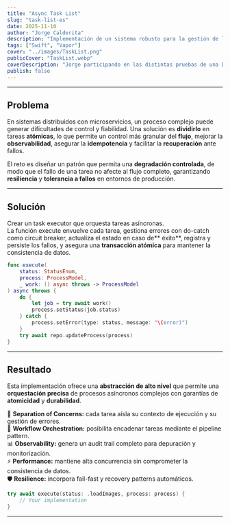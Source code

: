 ```yaml
---
title: "Async Task List"
slug: "task-list-es"
date: 2025-11-10
author: "Jorge Calderita"
description: "Implementación de un sistema robusto para la gestión de listas de tareas asíncronas con persistencia de estado en base de datos utilizando Swift y Vapor."
tags: ["Swift", "Vapor"]
cover: "../images/TaskList.png"
publicCover: "TaskList.webp"
coverDescription: "Jorge participando en las distintas pruebas de una Decatlón y checkeando las realizadas."
publish: false
---
```

---
## Problema

En sistemas distribuidos con microservicios, un proceso complejo puede generar dificultades de control y fiabilidad. Una solución es **dividirlo** en tareas **atómicas**, lo que permite un control más granular del **flujo**, mejorar la **observabilidad**, asegurar la **idempotencia** y facilitar la **recuperación** ante fallos.

El reto es diseñar un patrón que permita una **degradación controlada**, de modo que el fallo de una tarea no afecte al flujo completo, garantizando **resiliencia** y **tolerancia a fallos** en entornos de producción.

---
## Solución

Crear un <span class="high">task executor</span> que orquesta tareas asíncronas.  
La función <span class="high">execute</span> envuelve cada tarea, gestiona errores con <span class="high">do-catch</span> como <span class="high">circuit breaker</span>, actualiza el estado en caso de** éxito**, registra y persiste los fallos, y asegura una **transacción atómica** para mantener la consistencia de datos.

```swift
func execute(
    status: StatusEnum,
    process: ProcessModel,
    _ work: () async throws -> ProcessModel
) async throws {
    do {
        let job = try await work()
        process.setStatus(job.status)
    } catch {
        process.setError(type: status, message: "\(error)")
    }
    try await repo.updateProcess(process)
}
```

---
## Resultado

Esta implementación ofrece una **abstracción de alto nivel** que permite una **orquestación precisa** de procesos asíncronos complejos con garantías de **atomicidad** y **durabilidad**.

🎯 **Separation of Concerns:** cada tarea aísla su contexto de ejecución y su gestión de errores.  
🔄 **Workflow Orchestration:** posibilita encadenar tareas mediante el pipeline pattern.  
📊 **Observability:** genera un audit trail completo para depuración y monitorización.  
⚡ **Performance:** mantiene alta concurrencia sin comprometer la consistencia de datos.  
🛡️ **Resilience:** incorpora fail-fast y recovery patterns automáticos.

```swift
try await execute(status: .loadImages, process: process) {
    // Your implementation
}
```

---
